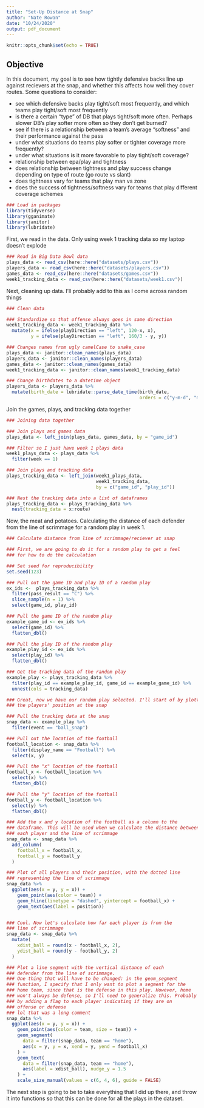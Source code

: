 ```yaml
---
title: "Set-Up Distance at Snap"
author: "Nate Rowan"
date: "10/24/2020"
output: pdf_document
---
```


```r
knitr::opts_chunk$set(echo = TRUE)
```

## Objective

In this document, my goal is to see how tightly defensive backs line up against recievers at the snap, and whether this affects how well they cover routes. Some questions to consider:

- see which defensive backs play tight/soft most frequently, and which teams play tight/soft most frequently
- is there a certain "type" of DB that plays tight/soft more often. Perhaps slower DB's play softer more often so they don't get burned?
- see if there is a relationship between a team's average "softness" and their performance against the pass
- under what situations do teams play softer or tighter coverage more frequently?
- under what situations is it more favorable to play tight/soft coverage?
- relationship between epa/play and tightness
- does relationship between tightness and play success change depending on type of route (go route vs slant)
- does tightness vary for teams that play man vs zone
- does the success of tightness/softness vary for teams that play different coverage schemes

```r
### Load in packages
library(tidyverse)
library(gganimate)
library(janitor)
library(lubridate)
```

First, we read in the data. Only using week 1 tracking data so my laptop doesn't explode

```r
### Read in Big Data Bowl data
plays_data <- read_csv(here::here("datasets/plays.csv"))
players_data <- read_csv(here::here("datasets/players.csv"))
games_data <- read_csv(here::here("datasets/games.csv"))
week1_tracking_data <- read_csv(here::here("datasets/week1.csv"))
```

Next, cleaning up data. I'll probably add to this as I come across random things

```r
### Clean data

### Standardize so that offense always goes in same direction
week1_tracking_data <- week1_tracking_data %>%
  mutate(x = ifelse(playDirection == "left", 120-x, x),
         y = ifelse(playDirection == "left", 160/3 - y, y))

### Changes names from ugly camelCase to snake_case
plays_data <- janitor::clean_names(plays_data)
players_data <- janitor::clean_names(players_data)
games_data <- janitor::clean_names(games_data)
week1_tracking_data <- janitor::clean_names(week1_tracking_data)

### Change birthdates to a datetime object
players_data <- players_data %>% 
  mutate(birth_date = lubridate::parse_date_time(birth_date, 
                                                 orders = c("y-m-d", "m/d/y")))

```

Join the games, plays, and tracking data together

```r
### Joining data together

### Join plays and games data
plays_data <- left_join(plays_data, games_data, by = "game_id")

### Filter so I just have week 1 plays data
week1_plays_data <- plays_data %>% 
  filter(week == 1)

### Join plays and tracking data
plays_tracking_data <- left_join(week1_plays_data, 
                                 week1_tracking_data, 
                                 by = c("game_id", "play_id"))

### Nest the tracking data into a list of dataframes
plays_tracking_data <- plays_tracking_data %>%
  nest(tracking_data = x:route)
```

Now, the meat and potatoes. Calculating the distance of each defender from the line of scrimmage for a random play in week 1.

```r
### Calculate distance from line of scrimmage/reciever at snap

### First, we are going to do it for a random play to get a feel
### for how to do the calculation

### Set seed for reproducibility
set.seed(123)

### Pull out the game ID and play ID of a random play
ex_ids <-  plays_tracking_data %>%
  filter(pass_result == "C") %>%
  slice_sample(n = 1) %>% 
  select(game_id, play_id) 

### Pull the game ID of the random play
example_game_id <- ex_ids %>% 
  select(game_id) %>% 
  flatten_dbl()

### Pull the play ID of the random play
example_play_id <- ex_ids %>% 
  select(play_id) %>% 
  flatten_dbl()

### Get the tracking data of the random play
example_play <- plays_tracking_data %>%
  filter(play_id == example_play_id, game_id == example_game_id) %>% 
  unnest(cols = tracking_data)

### Great, now we have our random play selected. I'll start of by plotting
### the players' position at the snap

### Pull the tracking data at the snap
snap_data <- example_play %>% 
  filter(event == "ball_snap")

### Pull out the location of the football
football_location <- snap_data %>% 
  filter(display_name == "Football") %>% 
  select(x, y)

### Pull the "x" location of the football
football_x <- football_location %>% 
  select(x) %>% 
  flatten_dbl()

### Pull the "y" location of the football
football_y <- football_location %>% 
  select(y) %>% 
  flatten_dbl()

### Add the x and y location of the football as a column to the
### dataframe. This will be used when we calculate the distance between
### each player and the line of scrimmage
snap_data <- snap_data %>% 
  add_column(
    football_x = football_x, 
    football_y = football_y
  )

### Plot of all players and their position, with the dotted line
### representing the line of scrimmage
snap_data %>% 
  ggplot(aes(x = y, y = x)) +
    geom_point(aes(color = team)) +
    geom_hline(linetype = "dashed", yintercept = football_x) +
    geom_text(aes(label = position)) 


### Cool. Now let's calculate how far each player is from the 
### line of scrimmage
snap_data <- snap_data %>% 
  mutate(
    xdist_ball = round(x - football_x, 2),
    ydist_ball = round(y - football_y, 2)
  ) 

### Plot a line segment with the vertical distance of each 
### defender from the line of scrimmage.
### One thing that will have to be changed: in the geom_segment
### function, I specify that I only want to plot a segment for the
### home team, since that is the defense in this play. However, home
### won't always be defense, so I'll need to generalize this. Probably
### by adding a flag to each player indicating if they are on 
### offense or defense
### lol that was a long comment
snap_data %>% 
  ggplot(aes(x = y, y = x)) +
    geom_point(aes(color = team, size = team)) +
    geom_segment(
      data = filter(snap_data, team == "home"),
      aes(x = y, y = x, xend = y, yend = football_x)
    ) +
    geom_text(
      data = filter(snap_data, team == "home"),
      aes(label = xdist_ball), nudge_y = 1.5
    ) +
    scale_size_manual(values = c(6, 4, 6), guide = FALSE)

```


The next step is going to be to take everything that I did up there, and throw it into functions so that this can be done for all the plays in the dataset.

